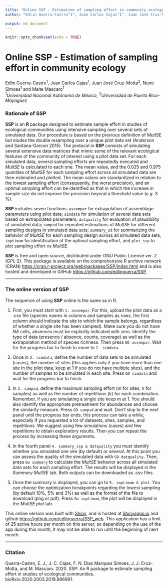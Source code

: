 ```yaml
---
title: "Online SSP - Estimation of sampling effort in community ecology"
author: "Edlin Guerra-Castro^1^, Juan Carlos Cajas^1^, Juan José Cruz-Motta^2^, Nuno Simoes^1^ and Maite Mascaro^1^."

output: md_document
---
```


```r
knitr::opts_chunk$set(echo = TRUE)
```
# Online SSP - Estimation of sampling effort in community ecology  
Edlin Guerra-Castro^1^, Juan Carlos Cajas^1^, Juan José Cruz-Motta^2^, Nuno Simoes^1^ and Maite Mascaro^1^  
^1^*Universidad Nacional Autónoma de México*, ^2^*Universidad de Puerto Rico-Mayagüez*  

###  Rationale of **SSP**  

**SSP** is an **R** package designed to estimate sample effort in studies of ecological communities using intensive sampling over several sets of simulated data. Our procedure is based on the previous definition of MultSE but eludes the double resampling over a unique pilot data set (Anderson and Santana-Garcon 2015). 
The protocol in **SSP** consists of simulating several extensive data matrices that mimic some of the relevant ecological features of the community of interest using a pilot data set. For each simulated data, several sampling efforts are repeatedly executed and *MultSE* is calculated to each one. The mean value, and the 0.025 and 0.975 quantiles of *MultSE* for each sampling effort across all simulated data are then estimated and plotted. The mean values are standardized in relation to the lowest sampling effort (consequently, the worst precision), and an optimal sampling effort can be identified as that in which the increase in sample size do not improve the precision beyond a threshold value (*e.g.* 3 %).

**SSP** includes seven functions: `assempar` for extrapolation of assemblage parameters using pilot data; `simdata` for simulation of several data sets based on extrapolated parameters; `datquality` for evaluation of plausibility of simulated data; `sampsd` for repeated estimations of *MultSE* for different sampling designs in simulated data sets; `summary_sd` for summarizing the behavior of *MultSE* for each sampling design across all simulated data sets, `ioptimum` for identification of the optimal sampling effort, and  `plot_ssp` to plot sampling effort vs *MultSE*.

**SSP** is free and open source, distributed under GNU Public
License ver. 2 (GPL-2). This package is available on the comprehensive R archive network (CRAN) <https://cran.r-project.org/web/packages/SSP/index.html> and is also hosted and developed in GitHub <https://github.com/edlinguerra/SSP>.

------------------------------------------------------------------

### The online version of **SSP**

The sequence of using **SSP** online is the same as in R. 

1. First, you must start with `1. assempar`. For this, upload the pilot data as a .csv file (species names in columns and samples as rows, the first column should indicate the site to which the sample belongs, regardless of whether a single site has been sampled). Make sure you do not have *NA* cells, absences must be explicitly indicated with zero. Identify the type of data (presence / absence, counts, coverage) as well as the extrapolation method of species richness. Then press `GO assempar`. Wait for the progress bar to finish to move to `2. simdata`.

2. Once in `2. simdata`, define the number of data sets to be simulated (cases), the number of sites (this applies only if you have more than one site in the pilot data, keep at 1 if you do not have multiple sites), and the number of samples to be simulated in each site. Press `GO simdata` and wait for the progress bar to finish.

3. In `3. sampsd`, define the maximum sampling effort (m for sites, n for samples) as well as the number of repetitions (k) for each combination. Remember, if you are simulating a single site keep m at 1. You should also identify the appropriate pretreatment for abundances and choose the similarity measure. Press `GO sampsd` and wait. Don't skip to the next panel until the progress bar ends, this process can take a while, especially if you requested a lot of datasets, sites, samples, and repetitions. We suggest using few simulations (cases) and few repetitions to obtain exploratory results. Then you can repeat the process by increasing these arguments.

4. In the fourth panel `4. summary_ssp & datquality` you must identify whether you simulated one site (by default) or several. At this point you can assess the quality of the simulated data with `GO datquality`. Then, press `Go summary` to calculate the *MultSE* behavior across all simulated data sets for each sampling effort. The results will be displayed in the *Summary MultSE* tab. Both outputs can be downloaded as .csv files.

5. Once the summary is displayed, you can go to `5. ioptimum & plot`. You can choose the optimization breakpoints regarding the lowest sampling (by default 10%, 5% and 3%) as well as the format of the file to download (png or pdf). Press `Go ioptimum`, the plot will be displayed in the *MultSE plot* tab. 

This online version was built with [Shiny](https://shiny.rstudio.com/), and is hosted at [Shinyapps.io](https://https://www.shinyapps.io) and github <https://github.com/edlinguerra/SSP_web>. This application has a limit of 25 active hours per month on this server, so depending on the use of the app during this month, it may not be able to run until the beginning of next month.

------------------------------------------------------------------

### Citation

Guerra-Castro, E. J., J. C. Cajas, F. N. Dias Marques Simoes, J. J. Cruz-Motta, and M. Mascaro. 2020. SSP: An R package to estimate sampling effort in studies of ecological communities. bioRxiv:2020.2003.2019.996991.





